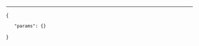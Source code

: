 {{flag|MSAR}}<noinclude>
----
{{MAC-all}}
<templatedata>
{
	"params": {}
}
</templatedata>
</noinclude>